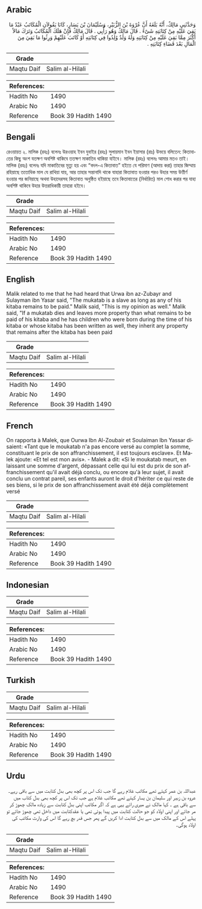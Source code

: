 ## Arabic


<div dir="rtl" lang="ar" style={{fontSize:'larger',backgroundColor:'#f8f9fa',padding:20}}>
وَحَدَّثَنِي مَالِكٌ، أَنَّهُ بَلَغَهُ أَنَّ عُرْوَةَ بْنَ الزُّبَيْرِ، وَسُلَيْمَانَ بْنَ يَسَارٍ، كَانَا يَقُولاَنِ الْمُكَاتَبُ عَبْدٌ مَا بَقِيَ عَلَيْهِ مِنْ كِتَابَتِهِ شَىْءٌ ‏.‏ قَالَ مَالِكٌ وَهُو رَأْيِي ‏.‏ قَالَ مَالِكٌ فَإِنْ هَلَكَ الْمُكَاتَبُ وَتَرَكَ مَالاً أَكْثَرَ مِمَّا بَقِيَ عَلَيْهِ مِنْ كِتَابَتِهِ وَلَهُ وَلَدٌ وُلِدُوا فِي كِتَابَتِهِ أَوْ كَاتَبَ عَلَيْهِمْ وَرِثُوا مَا بَقِيَ مِنَ الْمَالِ بَعْدَ قَضَاءِ كِتَابَتِهِ ‏.‏
</div>
<div style={{backgroundColor:'#f8f9fa',padding:20, marginBottom: 10}}><table> <thead> <tr> <th>Grade</th> <th></th> </tr> </thead> <tbody> <tr><td>Maqtu Daif</td><td>Salim al-Hilali</td></tr></tbody></table><table> <thead> <tr> <th>References:</th> <th></th> </tr> </thead> <tbody><tr><td>Hadith No</td><td>1490</td></tr><tr><td>Arabic No</td><td>1490</td></tr><tr><td>Reference</td><td>Book 39 Hadith 1490</td></tr></tbody></table></div>

## Bengali


<div dir="ltr" lang="bn" style={{fontSize:'larger',backgroundColor:'#f8f9fa',padding:20}}>
রেওয়ায়ত ২. মালিক (রহঃ) বলেনঃ উরওয়াহ ইবন যুবাইর (রহঃ) সুলায়মান ইবন ইয়াসার (রাঃ) উভয়ে বলিতেন: কিতাবাতের কিছু অংশ যতক্ষণ অবশিষ্ট থাকিবে ততক্ষণ মাকাতিব থাকিয়া যাইবে। মালিক (রহঃ) বলেনঃ আমার মতও তাই। মালিক (রহঃ) বলেনঃ যদি মাকাতিবের মৃত্যু হয় এবং “বদল-এ কিতাবাত” হইতে যে পরিমাণ (আদায় করা) তাহার জিম্মায় রহিয়াছে ততোধিক মাল যে রাখিয়া যায়, আর তাহার সন্তানাদি থাকে যাহারা কিতাবাত হওয়ার পরও উহার সময় উত্তীর্ণ হওয়ার পর জনিয়াছে অথবা উহাদেরসহ কিতাবাত অনুষ্ঠিত হইয়াছে তবে কিতাবাতের (নির্ধারিত) মাল শোধ করার পর যাহা অবশিষ্ট থাকিবে উহার উত্তরাধিকারী তাহারা হইবে।
</div>
<div style={{backgroundColor:'#f8f9fa',padding:20, marginBottom: 10}}><table> <thead> <tr> <th>Grade</th> <th></th> </tr> </thead> <tbody> <tr><td>Maqtu Daif</td><td>Salim al-Hilali</td></tr></tbody></table><table> <thead> <tr> <th>References:</th> <th></th> </tr> </thead> <tbody><tr><td>Hadith No</td><td>1490</td></tr><tr><td>Arabic No</td><td>1490</td></tr><tr><td>Reference</td><td>Book 39 Hadith 1490</td></tr></tbody></table></div>

## English


<div dir="ltr" lang="en" style={{fontSize:'larger',backgroundColor:'#f8f9fa',padding:20}}>
Malik related to me that he had heard that Urwa ibn az-Zubayr and Sulayman ibn Yasar said, "The mukatab is a slave as long as any of his kitaba remains to be paid." Malik said, "This is my opinion as well." Malik said, "If a mukatab dies and leaves more property than what remains to be paid of his kitaba and he has children who were born during the time of his kitaba or whose kitaba has been written as well, they inherit any property that remains after the kitaba has been paid
</div>
<div style={{backgroundColor:'#f8f9fa',padding:20, marginBottom: 10}}><table> <thead> <tr> <th>Grade</th> <th></th> </tr> </thead> <tbody> <tr><td>Maqtu Daif</td><td>Salim al-Hilali</td></tr></tbody></table><table> <thead> <tr> <th>References:</th> <th></th> </tr> </thead> <tbody><tr><td>Hadith No</td><td>1490</td></tr><tr><td>Arabic No</td><td>1490</td></tr><tr><td>Reference</td><td>Book 39 Hadith 1490</td></tr></tbody></table></div>

## French


<div dir="ltr" lang="fr" style={{fontSize:'larger',backgroundColor:'#f8f9fa',padding:20}}>
On rapporta à Malek, que Ourwa Ibn Al-Zoubair et Soulaiman Ibn Yassar disaient: «Tant que le moukatab n'a pas encore versé au complet la somme, constituant le prix de son affranchissement, il est toujours esclave». Et Malek ajoute: «Et tel est mon avis». - Malek a dit: «Si le moukatab meurt, en laissant une somme d'argent, dépassant celle qui lui est du prix de son affranchissement qu'il avait déjà conclu, ou encore qu'à leur sujet, il avait conclu un contrat pareil, ses enfants auront le droit d'hériter ce qui reste de ses biens, si le prix de son affranchissement avait été déjà complètement versé
</div>
<div style={{backgroundColor:'#f8f9fa',padding:20, marginBottom: 10}}><table> <thead> <tr> <th>Grade</th> <th></th> </tr> </thead> <tbody> <tr><td>Maqtu Daif</td><td>Salim al-Hilali</td></tr></tbody></table><table> <thead> <tr> <th>References:</th> <th></th> </tr> </thead> <tbody><tr><td>Hadith No</td><td>1490</td></tr><tr><td>Arabic No</td><td>1490</td></tr><tr><td>Reference</td><td>Book 39 Hadith 1490</td></tr></tbody></table></div>

## Indonesian


<div dir="ltr" lang="id" style={{fontSize:'larger',backgroundColor:'#f8f9fa',padding:20}}>

</div>
<div style={{backgroundColor:'#f8f9fa',padding:20, marginBottom: 10}}><table> <thead> <tr> <th>Grade</th> <th></th> </tr> </thead> <tbody> <tr><td>Maqtu Daif</td><td>Salim al-Hilali</td></tr></tbody></table><table> <thead> <tr> <th>References:</th> <th></th> </tr> </thead> <tbody><tr><td>Hadith No</td><td>1490</td></tr><tr><td>Arabic No</td><td>1490</td></tr><tr><td>Reference</td><td>Book 39 Hadith 1490</td></tr></tbody></table></div>

## Turkish


<div dir="ltr" lang="tr" style={{fontSize:'larger',backgroundColor:'#f8f9fa',padding:20}}>

</div>
<div style={{backgroundColor:'#f8f9fa',padding:20, marginBottom: 10}}><table> <thead> <tr> <th>Grade</th> <th></th> </tr> </thead> <tbody> <tr><td>Maqtu Daif</td><td>Salim al-Hilali</td></tr></tbody></table><table> <thead> <tr> <th>References:</th> <th></th> </tr> </thead> <tbody><tr><td>Hadith No</td><td>1490</td></tr><tr><td>Arabic No</td><td>1490</td></tr><tr><td>Reference</td><td>Book 39 Hadith 1490</td></tr></tbody></table></div>

## Urdu


<div dir="rtl" lang="ur" style={{fontSize:'larger',backgroundColor:'#f8f9fa',padding:20}}>
عبداللہ بن عمر کہتے تھے مکاتب غلام رہے گا جب تک اس پر کچھ بھی بدل کتابت میں سے باقی رہے۔ عروہ بن زبیر اور سلیمان بن یسار کہتے تھے مکاتب غلام ہے جب تک اس پر کچھ بھی بدل کتاب میں سے باقی ہے ۔ کہا مالک نے میری رائے یہی ہے کہ اگر مکاتب اپنی بدل کتابت سے زیادہ مالک چھوڑ کر مر جائے اور اپنی اولاد کو جو حالت کتابت میں پیدا ہوئی تھی یا عقدکتابت میں داخل تھی چھوڑ جائے تو پہلے اس کے مالک میں سے بدل کتابت ادا کریں گے پھر جس قدر بچ رہے گا اس کی وارث مکاتب کی اولاد ہوگی۔
</div>
<div style={{backgroundColor:'#f8f9fa',padding:20, marginBottom: 10}}><table> <thead> <tr> <th>Grade</th> <th></th> </tr> </thead> <tbody> <tr><td>Maqtu Daif</td><td>Salim al-Hilali</td></tr></tbody></table><table> <thead> <tr> <th>References:</th> <th></th> </tr> </thead> <tbody><tr><td>Hadith No</td><td>1490</td></tr><tr><td>Arabic No</td><td>1490</td></tr><tr><td>Reference</td><td>Book 39 Hadith 1490</td></tr></tbody></table></div>